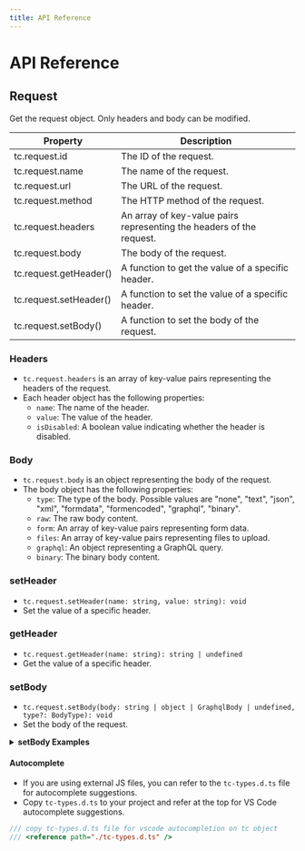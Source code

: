 ```yaml
---
title: API Reference
---
```


# API Reference


## Request

Get the request object. Only headers and body can be modified.

| Property | Description |
| -------- | ----------- |
| tc.request.id       | The ID of the request. |
| tc.request.name     | The name of the request. |
| tc.request.url      | The URL of the request. |
| tc.request.method   | The HTTP method of the request. |
| tc.request.headers  | An array of key-value pairs representing the headers of the request. |
| tc.request.body     | The body of the request. |
| tc.request.getHeader() | A function to get the value of a specific header. |
| tc.request.setHeader() |  A function to set the value of a specific header. |
| tc.request.setBody()  |  A function to set the body of the request. |

### Headers
- `tc.request.headers` is an array of key-value pairs representing the headers of the request.
- Each header object has the following properties:
  - `name`: The name of the header.
  - `value`: The value of the header.
  - `isDisabled`: A boolean value indicating whether the header is disabled.

### Body
- `tc.request.body` is an object representing the body of the request.
- The body object has the following properties:
  - `type`: The type of the body. Possible values are "none", "text", "json", "xml", "formdata", "formencoded", "graphql", "binary".
  - `raw`: The raw body content.
  - `form`: An array of key-value pairs representing form data.
  - `files`: An array of key-value pairs representing files to upload.
  - `graphql`: An object representing a GraphQL query.
  - `binary`: The binary body content.

### setHeader
- `tc.request.setHeader(name: string, value: string): void`
- Set the value of a specific header.

### getHeader
- `tc.request.getHeader(name: string): string | undefined`
- Get the value of a specific header.

### setBody
- `tc.request.setBody(body: string | object | GraphqlBody | undefined, type?: BodyType): void`
- Set the body of the request.
<details className="last-of-type:mb-0 rounded-lg bg-neutral-50 dark:bg-neutral-800 p-2 mt-4">
    <summary>
        <strong className="text-lg">setBody Examples</strong>
    </summary>
    <div className="nx-p-2">
```js
// set JSON body
tc.request.setBody({
    color:"red"
  })

// set XML body
tc.request.setBody("<xml> xml_content </xml>");

// set Text body
tc.request.setBody("plain text body here");

// set Multi-part form
tc.request.setBody({
     form: [{
        name: "test",
        value: "123"
    }],
    files: [{
          name: "file1",
          value:"file_path_relative_or_absolute"
      }]
}, "formdata")

// set form-urlencoded
tc.request.setBody({
     form: [{
        name: "test",
        value: "123"
    }]
}, "formencoded")


// set GraphQL body
tc.request.setBody({
  query: `query {
      countries {
        name
      }
    }`,
  variables: {
        "data": {
          "hero": {
            "name": "R2-D2"
          }
        }
    }
}, "graphql")

// set Binary File body
tc.request.setBody("file_path/test.csv", "binary")

```
   </div>
</details>

## Response
Get the response object of the request. This object is read-only.

| Property       | Description                                      |
|----------------|--------------------------------------------------|
| tc.response.status       | The status code of the response.                  |
| tc.response.time         | The time taken for the request in milliseconds.   |
| tc.response.size         | The size of the response in bytes.                |
| tc.response.contentType  | The content type of the response.                 |
| tc.response.json         | The response body parsed as JSON.                 |
| tc.response.text         | The response body as plain text.                  |
| tc.response.headers      | An array of key-value pairs representing the headers of the response. |
| tc.response.cookies      | An array of key-value pairs representing the cookies of the response. |
| tc.response.getHeader()    | A function to get the value of a specific header. |

### Headers
- `tc.response.headers` is an array of key-value pairs representing the headers of the request.
- Each header object has the following properties:
  - `name`: The name of the header.
  - `value`: The value of the header.

### Cookies
- `tc.response.cookies` is an array of key-value pairs representing the cookies of the response.
- Each header object has the following properties:
  - `name`: The name of the header.
  - `value`: The value of the header.

### getHeader
- `tc.response.getHeader(name: string): string | undefined`
- Get the value of a specific header.

## Methods

### getVar
- `tc.getVar(variableName: string): string`
- Get the value of an environment variable.

### setVar
- `tc.setVar(variableName: string, value: any, scope?: "local" | "global" | "request"): void`
- Set the value of an environment variable.

### setParam
- `tc.setParam(paramName: string, value: any): void`
- Add or update a query parameter in the URL.

### loadModule
- `tc.loadModule(moduleName: string, version?: string): Promise<any>`
- Load and get a node module from the npm registry.

### readFile
- `tc.readFile(path: string, encoding?: string): Promise<string | undefined>`
- Read a file from disk.
  - `path`: The path to the file, relative to the project root or an absolute path.
  - `encoding` (optional): The encoding to use. Can be "base64" or "utf8". If not specified, "utf8" will be used.

### exec
- `tc.exec(command: string): Promise<any>`
- Execute a command and return the result. e.g: `await tc.exec("node --version")`.

### getCookies
- `tc.getCookies(url?: string): Promise<Cookie[]>`
- Get all cookies in the cookie store.

### clearCookies
- `tc.clearCookies(url?: string, name?: string): Promise<void>`
- Clear existing cookies.

### setCookie
- `tc.setCookie(url: string, name: string, value: string): Promise<void>`
- Set a cookie in the cookie store.

### delay
- `tc.delay(ms: number): Promise<void>`
- Delay the execution for the specified number of milliseconds.

### test
- `tc.test(name: string, result: boolean | (() => boolean | void)): void`
- Perform a test assertion.

### runRequest
- `tc.runRequest(reqId: string): Promise<ResponseModel>`
- Run a request from the script.

### retryRequest
- `tc.retryRequest(): Promise<ResponseModel>`
- Retry a request from the script. This will not execute the pre-reqs and pre-script.

### skipRequest
- `tc.skipRequest(reqId: string): void`
- Skip a request from execution in collection run.

### chartHTML
- `tc.chartHTML(template: string, data: any): void`
- Set the chart template and data.


## Typescript Definition
- Please refer to the `tc-types.d.ts` file for the typescript definition of the `tc` object.
<details className="last-of-type:mb-0 rounded-lg bg-neutral-50 dark:bg-neutral-800 p-2 mt-4">
    <summary>
        <strong className="text-lg">tc-types.d.ts file</strong>
    </summary>
    <div className="nx-p-2">
    ```ts filename="tc-types.d.ts"
// version 2.19.5

declare var tc: tcType;

interface tcType {
        /**
         * Get Environment variable value
        * @param variableName variable name
        */
        getVar(variableName: string): string;

        /**
        * Set Environment variable value
        * @param variableName variable name
        * @param value variable value
        * @param scope [optional] environment scope with values: local, global and request
        */
        setVar(variableName: string, value: any, scope?: "local" | "global" | "request"): void;

        /**
        * Add or update the query parameter of the URL
        * @param paramName query parameter name
        * @param value parameter value
        * @since 2.11.0
        */
        setParam(paramName: string, value: any): void;

        /**
        * Load and get node module from npm registry
        * @param moduleName module name
        * @param version [optional] module version, if empty latest version will be used
        */
        loadModule(moduleName: string, version?: string): Promise<any>;

        /**
        * Read the file from disk
        * @param path file path relative to project root or absolute path
        * @param encoding [optional] encoding to use base64 or utf8. if empty utf8 will be used
        */
        readFile(path: string, encoding?: string): Promise<string | undefined>;

        /**
        * Executes the command and returns the result
        * @param command command to execute
        */
        exec(command: string): Promise<any>;

        /**
        * Get all cookies in cookie store
        * @param url [optional] to get cookies for url, if empty all cookies will be returned
        * @since 2.14.0
        */
        getCookies(url?: string): Promise<Cookie[]>;

        /**
        * Clear all existing cookies
        * @param url [optional] to clear cookies for url, if empty all cookies will be cleared
        * @param name [optional] to clear cookie by name, if empty all cookies for the url are cleared
        */
        clearCookies(url?: string, name?: string): Promise<void>;

        /**
        * Set cookie in cookie store
        * @param url the url to set cookie for
        * @param name cookie name
        * @param value cookie value
        * @since 2.14.0
        */
        setCookie(url: string, name: string, value: string): Promise<void>;

        /**
        * Delay the execution for the specified milliseconds
        * @param ms the delay time in milliseconds
        * @since 2.9.2
        */
        delay(ms: number): Promise<void>;

        /**
        * Test assertion (Only works in Post Request Script)
        * @param name the name of the test
        * @param result the result of the test -> boolean or function that returns false 
        * or throws exception
        * @since 2.10.0
        */
        test(name: string, result: boolean | (() => boolean | void)): void;

        /**
        * Run Request from the script
        * @param reqId the request id
        * @since 2.9.0
        */
        runRequest(reqId: string): Promise<ResponseModel>;

        /**
        * Retry Request from the script. This will not execute the pre-reqs and pre script
        * @since 2.17.5
        */
        retryRequest(): Promise<ResponseModel>;

        /**
        * Skip Request from execution in collection run
        * @param reqId the request id
        * @since 2.16.0
        */
        skipRequest(reqId: string): void;

        /**
        * Set the chart template and data
        * @param template chart template HTML string
        * @param data chart data
        * @since 2.17.0
        */
        chartHTML(template: string, data: any): void;

        /**
        * Get the Request Info
        * @since 2.15.0
        */
        info: InfoModel;

        /**
        * Get the Request object (Only Headers can be modified)
        */
        request: RequestModel;

        /**
        * Get the Response object (read-only)
        */
        response: ResponseModel;
}

type RequestModel = {
        id: string;
        name: string;
        url: string;
        method: string;
        headers: KeyValue[];
        body: RequestBody | undefined;
        getHeader: (name: string) => string | undefined;
        setHeader: (name: string, value: string) => void;
        /**
         * Set Request body
        */
        setBody: (body: string | object | GraphqlBody | undefined, type?: BodyType) => void;
}

type ResponseModel = {
        status: number;
        time: number;
        size: number;
        contentType: string;
        headers: KeyValue[];
        cookies: KeyValue[];
        json: any;
        text: string;
        getHeader: (name: string) => string | undefined;
}

type RequestBody = {
        type: BodyType,
        raw: string | undefined,
        form: KeyValue[] | undefined,
        files: KeyValue[] | undefined,
        graphql: GraphqlBody | undefined,
        binary: string | undefined
}

type KeyValue = {
        name: string,
        value: string,
        isDisabled?: boolean | undefined
}

type BodyType = "none"|"text"|"json"|"xml"|"formdata"|"formencoded"|"graphql"|"binary";

type GraphqlBody = {
        query: string,
        variables?: string | undefined
}

type Cookie = {
        key: string;
        value: string;
        expires?: string; // date in ISO 8601 format
        domain: string;
        path: string;
        hostOnly: boolean;
        httpOnly?: boolean;
        creation: string;  // date in ISO 8601 format
        lastAccessed: string;  // date in ISO 8601 format
}

type InfoModel = {
        environmentName: string,
        requestName: string,
        collectionName: string,
        folderName: string,
}

```
    </div>
</details>

#### Autocomplete
- If you are using external JS files, you can refer to the `tc-types.d.ts` file for autocomplete suggestions.
- Copy `tc-types.d.ts` to your project and refer at the top for VS Code autocomplete suggestions.

```js
/// copy tc-types.d.ts file for vscode autocompletion on tc object
/// <reference path="./tc-types.d.ts" />
```
